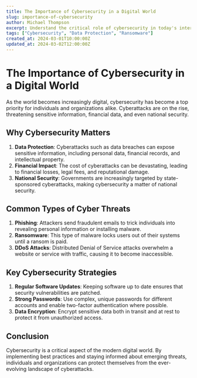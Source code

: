 ```yaml
---
title: The Importance of Cybersecurity in a Digital World
slug: importance-of-cybersecurity
author: Michael Thompson
excerpt: Understand the critical role of cybersecurity in today's interconnected world and learn key strategies for protecting digital assets.
tags: ["Cybersecurity", "Data Protection", "Ransomware"]
created_at: 2024-03-01T10:00:00Z
updated_at: 2024-03-02T12:00:00Z
---
```


# The Importance of Cybersecurity in a Digital World

As the world becomes increasingly digital, cybersecurity has become a top priority for individuals and organizations alike. Cyberattacks are on the rise, threatening sensitive information, financial data, and even national security.

## Why Cybersecurity Matters

1. **Data Protection**: Cyberattacks such as data breaches can expose sensitive information, including personal data, financial records, and intellectual property.
2. **Financial Impact**: The cost of cyberattacks can be devastating, leading to financial losses, legal fees, and reputational damage.
3. **National Security**: Governments are increasingly targeted by state-sponsored cyberattacks, making cybersecurity a matter of national security.

## Common Types of Cyber Threats

1. **Phishing**: Attackers send fraudulent emails to trick individuals into revealing personal information or installing malware.
2. **Ransomware**: This type of malware locks users out of their systems until a ransom is paid.
3. **DDoS Attacks**: Distributed Denial of Service attacks overwhelm a website or service with traffic, causing it to become inaccessible.

## Key Cybersecurity Strategies

1. **Regular Software Updates**: Keeping software up to date ensures that security vulnerabilities are patched.
2. **Strong Passwords**: Use complex, unique passwords for different accounts and enable two-factor authentication where possible.
3. **Data Encryption**: Encrypt sensitive data both in transit and at rest to protect it from unauthorized access.

## Conclusion

Cybersecurity is a critical aspect of the modern digital world. By implementing best practices and staying informed about emerging threats, individuals and organizations can protect themselves from the ever-evolving landscape of cyberattacks.

